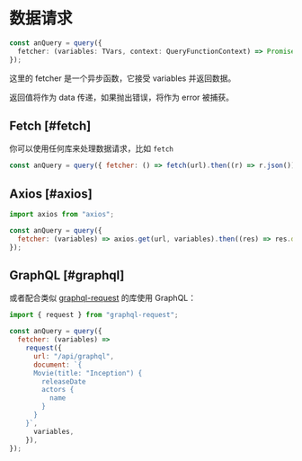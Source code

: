 # 数据请求

```ts
const anQuery = query({
  fetcher: (variables: TVars, context: QueryFunctionContext) => Promise<TData>,
});
```

这里的 fetcher 是一个异步函数，它接受 variables 并返回数据。

返回值将作为 data 传递，如果抛出错误，将作为 error 被捕获。

## Fetch [#fetch]

你可以使用任何库来处理数据请求，比如 `fetch`

```js
const anQuery = query({ fetcher: () => fetch(url).then((r) => r.json()) });
```

## Axios [#axios]

```js
import axios from "axios";

const anQuery = query({
  fetcher: (variables) => axios.get(url, variables).then((res) => res.data),
});
```

## GraphQL [#graphql]

或者配合类似 [graphql-request](https://github.com/prisma-labs/graphql-request) 的库使用 GraphQL：

```js
import { request } from "graphql-request";

const anQuery = query({
  fetcher: (variables) =>
    request({
      url: "/api/graphql",
      document: `{
      Movie(title: "Inception") {
        releaseDate
        actors {
          name
        }
      }
    }`,
      variables,
    }),
});
```
